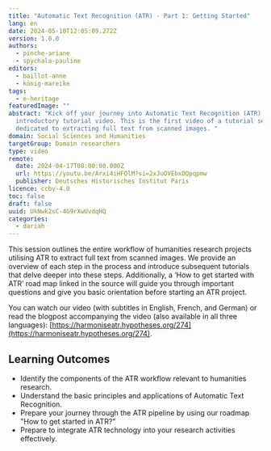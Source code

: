 ```yaml
---
title: "Automatic Text Recognition (ATR) - Part 1: Getting Started"
lang: en
date: 2024-05-10T12:05:09.272Z
version: 1.0.0
authors:
  - pinche-ariane
  - spychala-pauline
editors:
  - baillot-anne
  - könig-mareike
tags:
  - e-heritage
featuredImage: ""
abstract: "Kick off your journey into Automatic Text Recognition (ATR) with our
  introductory tutorial video. This is the first video of a tutorial series
  dedicated to extracting full text from scanned images. "
domain: Social Sciences and Humanities
targetGroup: Domain researchers
type: video
remote:
  date: 2024-04-17T08:00:00.000Z
  url: https://youtu.be/Arxi4iHFQlM?si=2xJuOVEbxDQpqpmw
  publisher: Deutsches Historisches Institut Paris
licence: ccby-4.0
toc: false
draft: false
uuid: UkNwk2sC-4G9rXwUvdqHQ
categories:
  - dariah
---
```

This session outlines the entire workflow of humanities research projects utilising ATR to extract full text from scanned images. We provide an overview of each step in the process and introduce subsequent tutorials that delve deeper into these steps. Additionally, a ‘How to get started with ATR’ road map linked in the source will guide you through important questions and give you basic orientation before starting an ATR project.

You can watch our video (with subtitles in English, French, and German) or read the blogpost accompanying the video (also available in all three languages): [https://harmoniseatr.hypotheses.org/274](https://harmoniseatr.hypotheses.org/274).

## Learning Outcomes

- Identify the components of the ATR workflow relevant to humanities research.
- Understand the basic principles and applications of Automatic Text Recognition.
- Prepare your journey through the ATR pipeline by using our roadmap "How to get started in ATR?"
- Prepare to integrate ATR technology into your research activities effectively.
